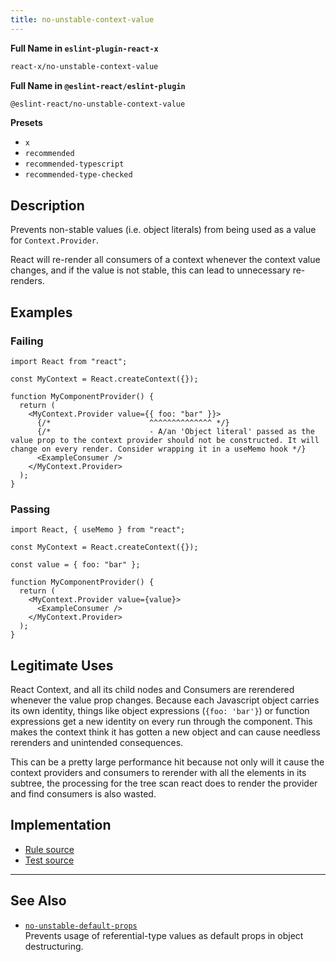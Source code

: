 ```yaml
---
title: no-unstable-context-value
---
```


**Full Name in `eslint-plugin-react-x`**

```sh copy
react-x/no-unstable-context-value
```

**Full Name in `@eslint-react/eslint-plugin`**

```sh copy
@eslint-react/no-unstable-context-value
```

**Presets**

- `x`
- `recommended`
- `recommended-typescript`
- `recommended-type-checked`

## Description

Prevents non-stable values (i.e. object literals) from being used as a value for `Context.Provider`.

React will re-render all consumers of a context whenever the context value changes, and if the value is not stable, this can lead to unnecessary re-renders.

## Examples

### Failing

```tsx
import React from "react";

const MyContext = React.createContext({});

function MyComponentProvider() {
  return (
    <MyContext.Provider value={{ foo: "bar" }}>
      {/*                      ^^^^^^^^^^^^^^ */}
      {/*                      - A/an 'Object literal' passed as the value prop to the context provider should not be constructed. It will change on every render. Consider wrapping it in a useMemo hook */}
      <ExampleConsumer />
    </MyContext.Provider>
  );
}
```

### Passing

```tsx
import React, { useMemo } from "react";

const MyContext = React.createContext({});

const value = { foo: "bar" };

function MyComponentProvider() {
  return (
    <MyContext.Provider value={value}>
      <ExampleConsumer />
    </MyContext.Provider>
  );
}
```

## Legitimate Uses

React Context, and all its child nodes and Consumers are rerendered whenever the value prop changes. Because each Javascript object carries its own identity, things like object expressions (`{foo: 'bar'}`) or function expressions get a new identity on every run through the component. This makes the context think it has gotten a new object and can cause needless rerenders and unintended consequences.

This can be a pretty large performance hit because not only will it cause the context providers and consumers to rerender with all the elements in its subtree, the processing for the tree scan react does to render the provider and find consumers is also wasted.

## Implementation

- [Rule source](https://github.com/Rel1cx/eslint-react/tree/main/packages/plugins/eslint-plugin-react-x/src/rules/no-unstable-context-value.ts)
- [Test source](https://github.com/Rel1cx/eslint-react/tree/main/packages/plugins/eslint-plugin-react-x/src/rules/no-unstable-context-value.spec.ts)

---

## See Also

- [`no-unstable-default-props`](./no-unstable-default-props)\
  Prevents usage of referential-type values as default props in object destructuring.

